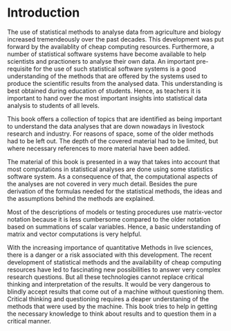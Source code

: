 # Introduction {#intro}
The use of statistical methods to analyse data from agriculture and biology increased tremendeously over the past decades. This development was put forward by the availablity of cheap computing resources. Furthermore, a number of statistical software systems have become available to help scientists and practioners to analyse their own data. An important pre-requisite for the use of such statistical software systems is a good understanding of the methods that are offered by the systems used to produce the scientific results from the analysed data. This understanding is best obtained during education of students. Hence, as teachers it is important to hand over the most important insights into statistical data analysis to students of all levels.

This book offers a collection of topics that are identified as being important to understand the data analyses that are down nowadays in livestock research and industry. For reasons of space, some of the older methods had to be left out. The depth of the covered material had to be limited, but where necessary references to more material have been added. 

The material of this book is presented in a way that takes into account that most computations in statistical analyses are done using some statistics software system. As a consequence of that, the computational aspects of the analyses are not covered in very much detail. Besides the pure derivation of the formulas needed for the statistical methods, the ideas and the assumptions behind the methods are explained. 

Most of the descriptions of models or testing procedures use matrix-vector notation because it is less cumbersome compared to the older notation based on summations of scalar variables. Hence, a basic understanding of matrix and vector computations is very helpful. 

With the increasing importance of quantitative Methods in live sciences, there is a danger or a risk associated with this development. The recent development of statistical methods and the availability of cheap computing resources have led to fascinating new possibilities to answer very complex research questions. But all these technologies cannot replace critical thinking and interpretation of the results. It would be very dangerous to blindly accept results that come out of a machine without questioning them. Critical thinking and questioning requires a deaper understaning of the methods that were used by the machine. This book tries to help in getting the necessary knowledge to think about results and to question them in a critical manner.